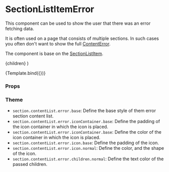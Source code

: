 
<Meta
  title="Components/Section/SectionContentListError"
  component={SectionContentListError}
/>

# SectionListItemError

This component can be used to show the user that there was an error fetching data.

It is often used on a page that consists of multiple sections. In such cases you often don't want to show the full [ContentError](/docs/components-section-sectionerror--default-story).

The component is base on the [SectionListItem](/docs/components-section-sectionlistitem--default-story).

  <SectionContentListError>{children}</SectionContentListError>
)

<Canvas>
  <Story
    name="Default"
    args={{ children: 'Failed to fetch users from the server.' }}
  >
    {Template.bind({})}
  </Story>
</Canvas>

### Props

<ArgsTable story="Default" />

### Theme

- `section.contentList.error.base`: Define the base style of them error section content list.
- `section.contentList.error.iconContainer.base`: Define the padding of the icon container in which the icon is placed.
- `section.contentList.error.iconContainer.base`: Define the color of the icon container in which the icon is placed.
- `section.contentList.error.icon.base`: Define the padding of the icon.
- `section.contentList.error.icon.normal`: Define the color, and the shape of the icon.
- `section.contentList.error.children.normal`: Define the text color of the passed children.
